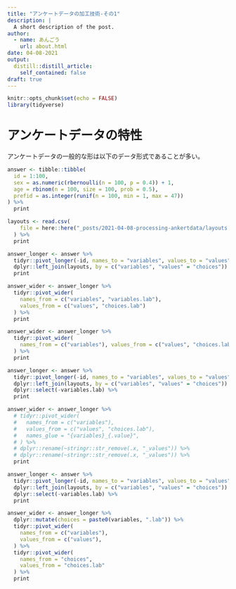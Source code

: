 ```yaml
---
title: "アンケートデータの加工技術-その1"
description: |
  A short description of the post.
author:
  - name: あんごう
    url: about.html
date: 04-08-2021
output:
  distill::distill_article:
    self_contained: false
draft: true
---
```


```r
knitr::opts_chunk$set(echo = FALSE)
library(tidyverse)
```

# アンケートデータの特性

アンケートデータの一般的な形は以下のデータ形式であることが多い。

```r
answer <- tibble::tibble(
  id = 1:100,
  sex = as.numeric(rbernoulli(n = 100, p = 0.4)) + 1,
  age = rbinom(n = 100, size = 100, prob = 0.5),
  prefid = as.integer(runif(n = 100, min = 1, max = 47))
) %>% 
  print
```

```r
layouts <- read.csv(
    file = here::here("_posts/2021-04-08-processing-ankertdata/layouts.csv")
  ) %>% 
  print
```

```r
answer_longer <- answer %>% 
  tidyr::pivot_longer(-id, names_to = "variables", values_to = "values") %>% 
  dplyr::left_join(layouts, by = c("variables", "values" = "choices")) %>% 
  print
```

```r
answer_wider <- answer_longer %>% 
  tidyr::pivot_wider(
    names_from = c("variables", "variables.lab"),
    values_from = c("values", "choices.lab")
  ) %>% 
  print
```

```r
answer_wider <- answer_longer %>% 
  tidyr::pivot_wider(
    names_from = c("variables"), values_from = c("values", "choices.lab")
  ) %>% 
  print
```

```r
answer_longer <- answer %>% 
  tidyr::pivot_longer(-id, names_to = "variables", values_to = "values") %>% 
  dplyr::left_join(layouts, by = c("variables", "values" = "choices")) %>% 
  dplyr::select(-variables.lab) %>% 
  print

answer_wider <- answer_longer %>% 
  # tidyr::pivot_wider(
  #   names_from = c("variables"),
  #   values_from = c("values", "choices.lab"),
  #   names_glue = "{variables}_{.value}",
  # ) %>% 
  # dplyr::rename(~stringr::str_remove(.x, "_values")) %>% 
  # dplyr::rename(~stringr::str_remove(.x, "_values")) %>% 
  print
```

```r
answer_longer <- answer %>% 
  tidyr::pivot_longer(-id, names_to = "variables", values_to = "values") %>% 
  dplyr::left_join(layouts, by = c("variables", "values" = "choices")) %>% 
  dplyr::select(-variables.lab) %>% 
  print

answer_wider <- answer_longer %>% 
  dplyr::mutate(choices = paste0(variables, ".lab")) %>%
  tidyr::pivot_wider(
    names_from = c("variables"),
    values_from = c("values"),
  ) %>% 
  tidyr::pivot_wider(
    names_from = "choices",
    values_from = "choices.lab"
  ) %>% 
  print
```

